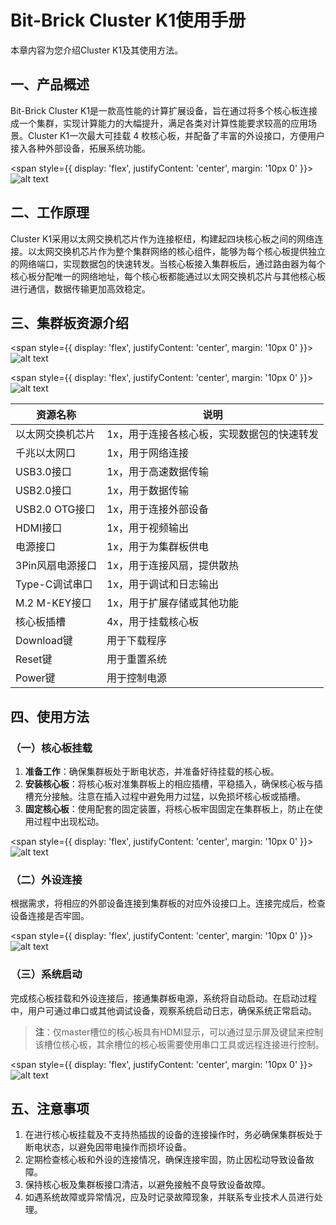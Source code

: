 
# Bit-Brick Cluster K1使用手册

本章内容为您介绍Cluster K1及其使用方法。

## 一、产品概述

Bit-Brick Cluster K1是一款高性能的计算扩展设备，旨在通过将多个核心板连接成一个集群，实现计算能力的大幅提升，满足各类对计算性能要求较高的应用场景。Cluster K1一次最大可挂载 4 枚核心板，并配备了丰富的外设接口，方便用户接入各种外部设备，拓展系统功能。

<span style={{ 
  display: 'flex', 
  justifyContent: 'center',
  margin: '10px 0'
}}>
![alt text](./static/k1_cluster.png)
</span>
## 二、工作原理

Cluster K1采用以太网交换机芯片作为连接枢纽，构建起四块核心板之间的网络连接。以太网交换机芯片作为整个集群网络的核心组件，能够为每个核心板提供独立的网络端口，实现数据包的快速转发。当核心板接入集群板后，通过路由器为每个核心板分配唯一的网络地址，每个核心板都能通过以太网交换机芯片与其他核心板进行通信，数据传输更加高效稳定。

## 三、集群板资源介绍

<span style={{ 
  display: 'flex', 
  justifyContent: 'center',
  margin: '10px 0'
}}>
![alt text](./static/k1_cluster_front.png)
</span>

<span style={{ 
  display: 'flex', 
  justifyContent: 'center',
  margin: '10px 0'
}}>
![alt text](./static/k1_cluster_back.png)
</span>

| 资源名称          | 说明                                                                 |
|-------------------|----------------------------------------------------------------------|
| 以太网交换机芯片  | 1x，用于连接各核心板，实现数据包的快速转发                           |
| 千兆以太网口      | 1x，用于网络连接                                                     |
| USB3.0接口        | 1x，用于高速数据传输                                                 |
| USB2.0接口        | 1x，用于数据传输                                                     |
| USB2.0 OTG接口    | 1x，用于连接外部设备                                                 |
| HDMI接口          | 1x，用于视频输出                                                     |
| 电源接口          | 1x，用于为集群板供电                                                 |
| 3Pin风扇电源接口  | 1x，用于连接风扇，提供散热                                           |
| Type-C调试串口    | 1x，用于调试和日志输出                                               |
| M.2 M-KEY接口     | 1x，用于扩展存储或其他功能                                           |
| 核心板插槽        | 4x，用于挂载核心板                                                   |
| Download键        | 用于下载程序                                                         |
| Reset键           | 用于重置系统                                                         |
| Power键           | 用于控制电源                                                         |

## 四、使用方法

### （一）核心板挂载

1. **准备工作**：确保集群板处于断电状态，并准备好待挂载的核心板。
2. **安装核心板**：将核心板对准集群板上的相应插槽，平稳插入，确保核心板与插槽充分接触。注意在插入过程中避免用力过猛，以免损坏核心板或插槽。
3. **固定核心板**：使用配套的固定装置，将核心板牢固固定在集群板上，防止在使用过程中出现松动。
   

<span style={{ 
  display: 'flex', 
  justifyContent: 'center',
  margin: '10px 0'
}}>
![alt text](./static/k1_ssom_getting_start_image.png)
</span>

### （二）外设连接

根据需求，将相应的外部设备连接到集群板的对应外设接口上。连接完成后，检查设备连接是否牢固。


<span style={{ 
  display: 'flex', 
  justifyContent: 'center',
  margin: '10px 0'
}}>
![alt text](./static/k1_ssom_getting_start_image-1.png)
</span>
### （三）系统启动

完成核心板挂载和外设连接后，接通集群板电源，系统将自动启动。在启动过程中，用户可通过串口或其他调试设备，观察系统启动日志，确保系统正常启动。

> **注**：仅master槽位的核心板具有HDMI显示，可以通过显示屏及键鼠来控制该槽位核心板，其余槽位的核心板需要使用串口工具或远程连接进行控制。


<span style={{ 
  display: 'flex', 
  justifyContent: 'center',
  margin: '10px 0'
}}>
![alt text](./static/k1_ssom_getting_start_image-2.png)
</span>
## 五、注意事项

1. 在进行核心板挂载及不支持热插拔的设备的连接操作时，务必确保集群板处于断电状态，以避免因带电操作而损坏设备。
2. 定期检查核心板和外设的连接情况，确保连接牢固，防止因松动导致设备故障。
3. 保持核心板及集群板接口清洁，以避免接触不良导致设备故障。
4. 如遇系统故障或异常情况，应及时记录故障现象，并联系专业技术人员进行处理。
